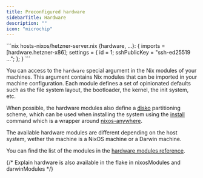 ```yaml
---
title: Preconfigured hardware
sidebarTitle: Hardware
description: ""
icon: "microchip"
---
```


<RequestExample>
```nix hosts-nixos/hetzner-server.nix
{hardware, ...}: {
  imports = [hardware.hetzner-x86];
  settings = {
    id = 1;
    sshPublicKey = "ssh-ed25519 ...";
  };
}
```
</RequestExample>

You can access to the `hardware` special argument in the Nix modules of your
machines. This argument contains Nix modules that can be imported in your
machine configuration. Each module defines a set of opinionated defaults such as
the file system layout, the bootloader, the kernel, the init system, etc.

When possible, the hardware modules also define a [disko](https://github.com/nix-community/disko) partitioning scheme, which can be used when installing the system using the [install](/commands/install) command which is a wrapper around [nixos-anywhere](https://github.com/nix-community/nixos-anywhere).

The available hardware modules are different depending on the host system, wether the machine is a NixOS machine or a Darwin machine.

You can find the list of the modules in the [hardware modules reference](/reference/hardware).

{/* Explain hardware is also available in the flake in nixosModules and darwinModules */}
